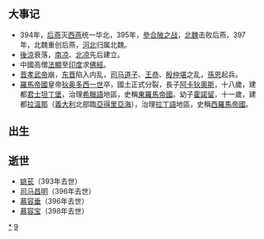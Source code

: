 {{Unreferenced|time=2018-08-23T08:44:36+00:00}}
{{DecadeTOC|390}}

== 大事记 ==
* 394年，[[后燕|后燕]]灭[[西燕|西燕]]统一华北，395年，[[參合陂之战|參合陂之战]]，[[北魏|北魏]]击败后燕，397年，北魏重创后燕，[[河北|河北]]归属北魏。
* [[後涼|後涼]]衰落，[[南凉|南凉]]、[[北凉|北凉]]先后建立。 
* 中國高僧[[法顯|法顯]]至[[印度|印度]]求[[佛經|佛經]]。
* [[晋孝武帝|晋孝武帝]]崩，[[东晋|东晋]]陷入内乱，[[司马道子|司马道子]]、[[王恭|王恭]]、[[殷仲堪|殷仲堪]]之乱，[[孫恩|孫恩]]起兵。
* [[羅馬帝國|羅馬帝國]]皇帝[[狄奥多西一世|狄奥多西一世]]卒，國土正式分裂，長子[[阿卡狄奧斯|阿卡狄奧斯]]，十八歲，建都[[君士坦丁堡|君士坦丁堡]]，治理[[希臘語|希臘語]]地區，史稱[[東羅馬帝國|東羅馬帝國]]。幼子[[弗拉維烏斯·奧古斯都·霍諾留|霍諾留]]，十一歲，建都[[拉溫那|拉溫那]]（[[義大利|義大利]]北部臨[[亞得里亞海|亞得里亞海]]），治理[[拉丁語|拉丁語]]地區，史稱[[西羅馬帝國|西羅馬帝國]]。 
== 出生 ==
== 逝世 ==
* [[姚苌|姚苌]]（393年去世）
* [[司马昌明|司马昌明]]（396年去世）
* [[慕容垂|慕容垂]]（396年去世）
* [[慕容宝|慕容宝]]（398年去世）

{{世紀|4}}

[[Category:390年代|*]]
[[Category:4世纪各年代|9]]